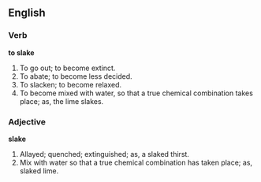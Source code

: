==English==

===Verb===

'''to slake'''

#To go out; to become extinct.
#To abate; to become less decided.
#To slacken; to become relaxed.
#To become mixed with water, so that a true chemical combination takes place; as, the lime slakes.

===Adjective===

'''slake'''

#Allayed; quenched; extinguished; as, a slaked thirst.
#Mix with water so that a true chemical combination has taken place; as, slaked lime.